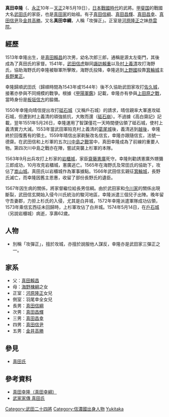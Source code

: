 {{Infobox Biography
| subject_name   = [[File:Rokumonsen.svg|20px]] 真田幸隆 
| image_name     = Sanada Yukitaka.jpg
| image_size     = 250px
| image_caption  = 真田幸隆 
| date_of_birth  = 1513年
| place_of_birth = {{flagicon|Japan}} [[日本|日本]]
| date_of_death  = 1574年6月8日
| place_of_death = {{flagicon|Japan}} [[日本|日本]][[戶石城|戶石城]]
| occupation     = 日本[[戰國時代_(日本)|戰國時代]]的武將
}}
{{japanese|japanese=真田 幸隆|kana=さなだ ゆきたか|romaji=Sanada Yukitaka}}

'''真田幸隆'''（{{bd|1513年||1574年|6月8日|catIdx=Sanada, Yukitaka}}、[[永正|永正]]10年－[[天正_(日本)|天正]]2年5月19日），[[日本|日本]][[戰國時代_(日本)|戰國時代]]的武將。[[甲斐国|甲斐国]]的戰國大名[[武田氏|武田氏]]的家臣，也是[[真田氏|真田家]]的始祖。有子[[真田信綱|真田信綱]]、[[真田昌輝|真田昌輝]]、[[真田昌幸|真田昌幸]]、[[真田信尹|真田信尹]]及[[金井高勝|金井高勝]]。又名'''真田幸綱'''，人稱「攻彈正」。正室是[[河原隆正|河原隆正]]之妹[[恭雲院|恭雲院]]。

== 經歷 ==
1513年幸隆出生，是[[真田賴昌|真田賴昌]]的次男，幼名次郎三郎，通稱是源太左衛門，其後成為了真田氏的家督。1541年，[[武田信虎|武田信虎]]聯同[[諏訪賴重|諏訪賴重]]以及[[村上義清|村上義清]]攻打海野氏，協助海野氏的幸隆被聯軍所擊敗，海野氏投降，幸隆逃到[[上野國|上野國]]投靠[[箕輪城|箕輪城]]主[[長野業正|長野業正]]。

幸隆歸順武田氏（歸順時間為1543年或1544年）後不久協助武田家攻打[[佐久城|佐久城]]，接著亦參與不同規模的戰爭。根據《[[甲陽軍鑑|甲陽軍鑑]]》記載，幸隆亦有參與[[上田原之戰|上田原之戰]]，當時身份是[[板垣信方|板垣信方]]的脇備。

1550年幸隆向晴信提出攻打[[砥石城|砥石城]]（又稱戶石城）的請求，晴信親率大軍進攻砥石城，但遭到村上義清的頑強抵抗，大敗而還（[[戶石崩|砥石崩]]）。不過據《高白齋記》記載，翌年1551年5月26日，幸隆運用了智謀僅花一天時間便佔領了砥石城，使村上義清實力大減。1553年當武田軍陷克村上義清的[[葛尾城|葛尾城]]後，義清逃到[[越後國|越後]]，幸隆終於回復舊有的領土。1559年晴信出家剃髮改名信玄，幸隆亦跟隨信玄，法號一德齋。在武田信和上杉軍的五次[[川中島之戰|川中島之戰]]當中，真田幸隆成為了前線的重要人物。第四次川中島之戰亦在陣，嘗試突襲上杉軍的本隊。

1563年9月出兵攻打上杉家的[[岩櫃城|岩櫃城]]，家臣[[齋藤憲廣|齋藤憲廣]]死守。幸隆則勸誘憲廣外甥彌三郎成功，10月攻克岩櫃城，憲廣逃亡。1565年在海野氏及常田氏的協助下，攻佔了[[嵩山城|嵩山城]]。真田氏以岩櫃城作為軍事據點。1566年武田信玄親征[[箕輪城|箕輪城]]，長野氏滅亡，而幸隆因舊主恩惠，收留了部份長野氏的遺臣。

1567年因生病的關係，將家督繼位給長男信綱。由於武田家和[[今川氏|今川家]]的關係出現斷裂，武田信玄開始入侵今川氏統治的駿河地區，幸隆派遣三個兒子出陣。晚年留守吾妻郡，力拒上杉氏的入侵，尤其是白井城，1572年幸隆派遣軍隊成功佔領，1573年乘信玄西征未回歸時，上杉軍攻佔了白井城。1574年5月14日，在[[戶石城|戶石城]]（另說岩櫃城）病逝，享壽62歲。

== 人物 ==
* 別稱「攻彈正」，擅於攻城，亦擅於說服他人謀反，幸隆亦是武田家三彈正之一。

== 家系 ==
* 父：[[真田賴昌|真田賴昌]]
* 母：[[海野棟綱|海野棟綱]]之女
* 正室：[[河原隆正|河原隆正]]女兒
* 側室：羽尾幸全女兒
* 長男：[[真田信綱|真田信綱]]
* 次男：[[真田昌輝|真田昌輝]]
* 三男：[[真田昌幸|真田昌幸]]
* 四男：[[真田信尹|真田信尹]]
* 五男：[[金井高勝|金井高勝]]

== 參見 ==
* [[真田氏|真田氏]]

== 參考資料 ==
* [http://www.rokumonsen.com/source-of-future/sanada-db/s-family/sf-hanshu/a-sanada-reimei-gr/1-s-yorimasa-family/c2-s-yukitaka/index.htm 真田幸隆（真田幸綱）] {{Wayback|url=http://www.rokumonsen.com/source-of-future/sanada-db/s-family/sf-hanshu/a-sanada-reimei-gr/1-s-yorimasa-family/c2-s-yukitaka/index.htm |date=20090826214049 }}
* [http://www2.harimaya.com/sengoku/html/sanada_k.html 武家家傳 真田氏] {{Wayback|url=http://www2.harimaya.com/sengoku/html/sanada_k.html |date=20080915095202 }}
{{信濃真田氏當主}}
{{DEFAULTSORT:Sanada, Yukitaka}}
[[Category:武田二十四將|Category:武田二十四將]]
[[Category:信濃國出身人物|Category:信濃國出身人物]]
[[Category:真田氏|Yukitaka]]